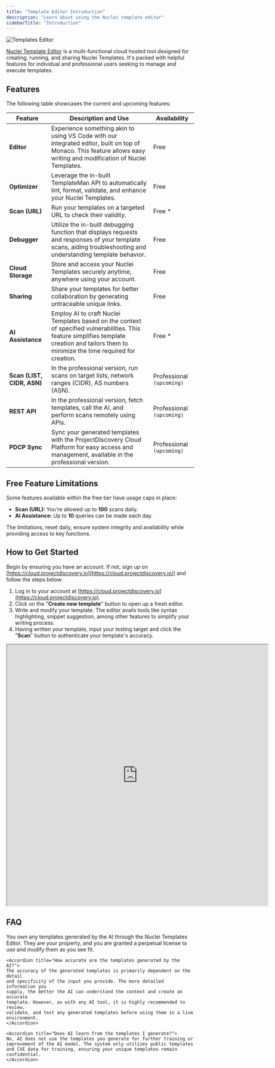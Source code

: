 ```yaml
---
title: "Template Editor Introduction"
description: "Learn about using the Nuclei template editor"
sidebarTitle: "Introduction"
---
```


![Templates Editor](/images/editor.jpg)

[Nuclei Template Editor](https://cloud.projectdiscovery.io) is a multi-functional cloud hosted tool designed for creating, running, and sharing Nuclei Templates. It's packed with helpful features for individual and professional users seeking to manage and execute templates.

## Features

The following table showcases the current and upcoming features:

| Feature                    | Description and Use                                                                                                                                                                           | Availability              |
| -------------------------- | --------------------------------------------------------------------------------------------------------------------------------------------------------------------------------------------- | ------------------------- |
| **Editor**                 | Experience something akin to using VS Code with our integrated editor, built on top of Monaco. This feature allows easy writing and modification of Nuclei Templates.                         | Free                      |
| **Optimizer**              | Leverage the in-built TemplateMan API to automatically lint, format, validate, and enhance your Nuclei Templates.                                                                             | Free                      |
| **Scan (URL)**             | Run your templates on a targeted URL to check their validity.                                                                                                                                 | Free \*                   |
| **Debugger**               | Utilize the in-built debugging function that displays requests and responses of your template scans, aiding troubleshooting and understanding template behavior.                              | Free                      |
| **Cloud Storage**          | Store and access your Nuclei Templates securely anytime, anywhere using your account.                                                                                                         | Free                      |
| **Sharing**                | Share your templates for better collaboration by generating untraceable unique links.                                                                                                         | Free                      |
| **AI Assistance**          | Employ AI to craft Nuclei Templates based on the context of specified vulnerabilities. This feature simplifies template creation and tailors them to minimize the time required for creation. | Free \*                   |
| **Scan (LIST, CIDR, ASN)** | In the professional version, run scans on target lists, network ranges (CIDR), AS numbers (ASN).                                                                                              | Professional `(upcoming)` |
| **REST API**               | In the professional version, fetch templates, call the AI, and perform scans remotely using APIs.                                                                                             | Professional `(upcoming)` |
| **PDCP Sync**              | Sync your generated templates with the ProjectDiscovery Cloud Platform for easy access and management, available in the professional version.                                                 | Professional `(upcoming)` |

## Free Feature Limitations

Some features available within the free tier have usage caps in place:

- **Scan (URL):** You're allowed up to **100** scans daily.
- **AI Assistance:** Up to **10** queries can be made each day.

The limitations, reset daily, ensure system integrity and availability while providing access to key functions.

## How to Get Started

Begin by ensuring you have an account. If not, sign up on [https://cloud.projectdiscovery.io](https://cloud.projectdiscovery.io/) and follow the steps below:

1. Log in to your account at [https://cloud.projectdiscovery.io](https://cloud.projectdiscovery.io).
2. Click on the "**Create new template**" button to open up a fresh editor.
3. Write and modify your template. The editor avails tools like syntax highlighting, snippet suggestion, among other features to simplify your writing process.
4. Having written your template, input your testing target and click the "**Scan**" button to authenticate your template's accuracy.

<iframe
  src="https://cloud.projectdiscovery.io/public/CVE-2023-0297"
  width="700px"
  height="700px"
></iframe>

## FAQ

<AccordionGroup>
    <Accordion title="Who owns the templates generated by the AI?">
    You own any templates generated by the AI through the Nuclei Templates Editor. They are your property, and you are granted a perpetual license to use and modify them as you see fit.
    </Accordion>

    <Accordion title="How accurate are the templates generated by the AI?">
    The accuracy of the generated templates is primarily dependent on the detail
    and specificity of the input you provide. The more detailed information you
    supply, the better the AI can understand the context and create an accurate
    template. However, as with any AI tool, it is highly recommended to review,
    validate, and test any generated templates before using them in a live
    environment.
    </Accordion>

    <Accordion title="Does AI learn from the templates I generate?">
    No, AI does not use the templates you generate for further training or improvement of the AI model. The system only utilizes public templates and CVE data for training, ensuring your unique templates remain confidential.
    </Accordion>
</AccordionGroup>
